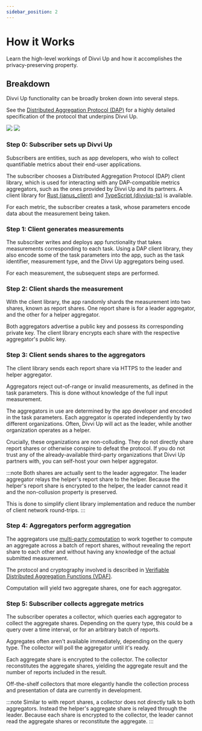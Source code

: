 ```yaml
---
sidebar_position: 2
---
```


# How it Works

Learn the high-level workings of Divvi Up and how it accomplishes the
privacy-preserving property.

## Breakdown

Divvi Up functionality can be broadly broken down into several steps.

See the [Distributed Aggregation Protocol (DAP)][DAP] for a highly detailed
specification of the protocol that underpins Divvi Up.

<!-- TODO(inahga): Consider making this a more detailed `mermaid` diagram -->

![](../static/how-it-works.png#gh-dark-mode-only)
![](../static/how-it-works-light.jpg#gh-light-mode-only)

### Step 0: Subscriber sets up Divvi Up

Subscribers are entities, such as app developers, who wish to collect quantifiable metrics
about their end-user applications.

The subscriber chooses a Distributed Aggregation Protocol (DAP) client library, which is used for interacting with any DAP-compatible metrics aggregators, such as the ones provided by Divvi Up and its partners.
A client library for [Rust (janus_client)][janus_client] and [TypeScript (divviup-ts)][divviup-ts] is available.

For each metric, the subscriber creates a task, whose parameters encode data about the measurement being taken.

### Step 1: Client generates measurements

The subscriber writes and deploys app functionality that takes measurements corresponding to each task.
Using a DAP client library, they also encode some of the task parameters into the app, such as the task identifier, measurement type, and the Divvi Up aggregators being used.

For each measurement, the subsequent steps are performed.

### Step 2: Client shards the measurement

With the client library, the app randomly shards the measurement into two shares, known
as report shares. One report share is for a leader aggregator, and the other for a
helper aggregator.

Both aggregators advertise a public key and possess its corresponding private key.
The client library encrypts each share with the respective aggregator's public key.

### Step 3: Client sends shares to the aggregators

The client library sends each report share via HTTPS to the leader and helper
aggregator.

Aggregators reject out-of-range or invalid measurements, as defined in the task parameters. This is done without knowledge of the full input measurement.

The aggregators in use are determined by the app developer and encoded in the
task parameters. Each aggregator is operated independently by two different
organizations. Often, Divvi Up will act as the leader, while another
organization operates as a helper.

<!-- TODO(#11): link BYOH guide here -->

Crucially, these organizations are non-colluding. They do not directly share
report shares or otherwise conspire to defeat the protocol. If you do not trust
any of the already-available third-party organizations that Divvi Up partners
with, you can self-host your own helper aggregator.

:::note
Both shares are actually sent to the leader aggregator. The leader
aggregator relays the helper's report share to the helper. Because the helper's
report share is encrypted to the helper, the leader cannot read it and the
non-collusion property is preserved.

This is done to simplify client library implementation and reduce the number of
client network round-trips.
:::

### Step 4: Aggregators perform aggregation

The aggregators use [multi-party computation][MPC] to work together to compute
an aggregate across a batch of report shares, without revealing the report share
to each other and without having any knowledge of the actual submitted
measurement.

The protocol and cryptography involved is described in [Verifiable Distributed
Aggregation Functions (VDAF)][VDAF].

Computation will yield two aggregate shares, one for each aggregator.

### Step 5: Subscriber collects aggregate metrics

The subscriber operates a collector, which queries each aggregator to collect
the aggregate shares. Depending on the query type, this could be a query over a
time interval, or for an arbitrary batch of reports.

Aggregates often aren't available immediately, depending on the query type. The
collector will poll the aggregator until it's ready.

Each aggregate share is encrypted to the collector. The collector reconstitutes
the aggregate shares, yielding the aggregate result and the number of reports
included in the result.

<!--
TODO(https://github.com/divviup/janus-ops/issues/1005): we should make mention of the adapters we
come up with here.
-->

Off-the-shelf collectors that more elegantly handle the collection process and
presentation of data are currently in development.

:::note
Similar to with report shares, a collector does not directly talk to
both aggregators. Instead the helper's aggregate share is relayed through the
leader. Because each share is encrypted to the collector, the leader cannot read
the aggregate shares or reconstitute the aggregate.
:::

[DAP]: https://datatracker.ietf.org/doc/draft-ietf-ppm-dap/ 
[MPC]: https://en.wikipedia.org/wiki/Secure_multi-party_computation
[VDAF]: https://datatracker.ietf.org/doc/draft-irtf-cfrg-vdaf/
[divviup-ts]: https://github.com/divviup/divviup-ts
[janus_client]: https://crates.io/crates/janus_client 